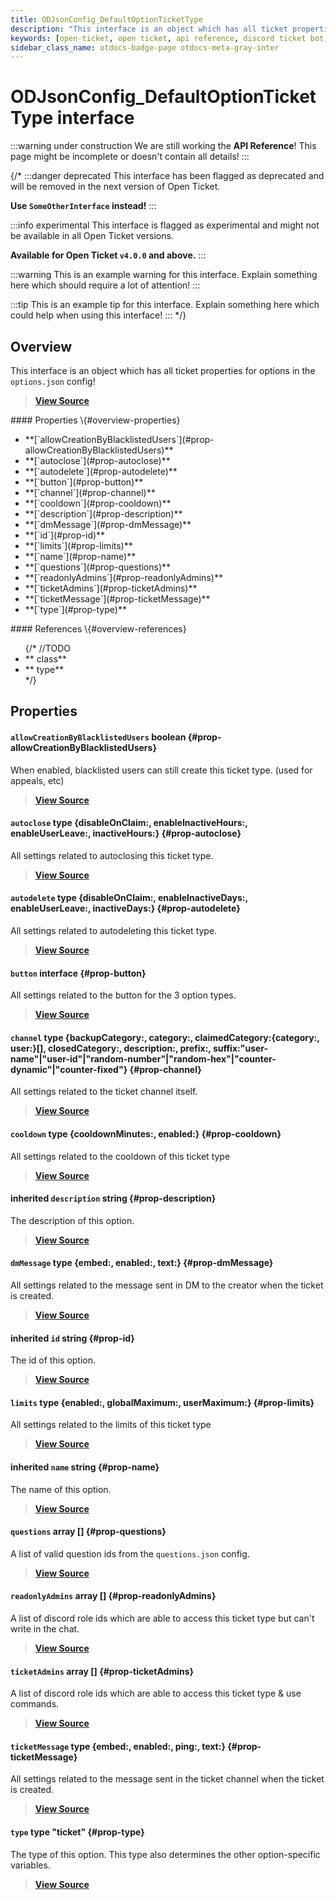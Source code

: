 ```yaml
---
title: ODJsonConfig_DefaultOptionTicketType
description: "This interface is an object which has all ticket properties for options in the `options.json` config!"
keywords: [open-ticket, open ticket, api reference, discord ticket bot, interface]
sidebar_class_name: otdocs-badge-page otdocs-meta-gray-inter
---
```

<head>
    <link rel="apple-touch-icon" href="/img/logo_vertical.png"/>
</head>

# ODJsonConfig_DefaultOptionTicketType <M color="gray">interface</M>

:::warning under construction
We are still working the **API Reference**! This page might be incomplete or doesn't contain all details!
:::

{/*
:::danger deprecated
This interface has been flagged as deprecated and will be removed in the next version of Open Ticket.

**Use `SomeOtherInterface` instead!**
:::

:::info experimental
This interface is flagged as experimental and might not be available in all Open Ticket versions.

**Available for Open Ticket `v4.0.0` and above.**
:::

:::warning
This is an example warning for this interface. Explain something here which should require a lot of attention!
:::

:::tip
This is an example tip for this interface. Explain something here which could help when using this interface!
:::
*/}

## Overview
This interface is an object which has all ticket properties for options in the `options.json` config!

> [**View Source**](https://otgithub.dj-dj.be/tree/main/src/core/api/defaults/config.ts#L297)

<FlexHorizontal>
<div style={{width:"50%"}}>
    #### Properties \{#overview-properties}
    <ul>
        <li>**[`allowCreationByBlacklistedUsers`](#prop-allowCreationByBlacklistedUsers)**</li>
        <li>**[`autoclose`](#prop-autoclose)**</li>
        <li>**[`autodelete`](#prop-autodelete)**</li>
        <li>**[`button`](#prop-button)**</li>
        <li>**[`channel`](#prop-channel)**</li>
        <li>**[`cooldown`](#prop-cooldown)**</li>
        <li>**[`description`](#prop-description)**</li>
        <li>**[`dmMessage`](#prop-dmMessage)**</li>
        <li>**[`id`](#prop-id)**</li>
        <li>**[`limits`](#prop-limits)**</li>
        <li>**[`name`](#prop-name)**</li>
        <li>**[`questions`](#prop-questions)**</li>
        <li>**[`readonlyAdmins`](#prop-readonlyAdmins)**</li>
        <li>**[`ticketAdmins`](#prop-ticketAdmins)**</li>
        <li>**[`ticketMessage`](#prop-ticketMessage)**</li>
        <li>**[`type`](#prop-type)**</li>
    </ul>
</div>
<div style={{width:"50%"}}>
    #### References \{#overview-references}
    <ul>
        {/*
        //TODO
        <li>**<code><ApiUrl url="class:ODId" label="api.ODId"/></code> <M color="purple">class</M>**</li>
        <li>**<code><ApiUrl url="type:ODExampleType" label="api.ODExampleType"/></code> <M color="brown">type</M>**</li>
        */}
    </ul>
</div>
</FlexHorizontal>

## Properties
<Divider></Divider>
#### `allowCreationByBlacklistedUsers` <M color="red">boolean</M> <ApiBlock><ApiUrl url="js:boolean" label="boolean"/></ApiBlock> \{#prop-allowCreationByBlacklistedUsers}
When enabled, blacklisted users can still create this ticket type. (used for appeals, etc)

> [**View Source**](https://otgithub.dj-dj.be/tree/main/src/core/api/defaults/config.ts#L305)

<Divider></Divider>
#### `autoclose` <M color="brown">type</M> <ApiBlock>\{disableOnClaim:<ApiUrl url="js:boolean" label="boolean"/>, enableInactiveHours:<ApiUrl url="js:boolean" label="boolean"/>, enableUserLeave:<ApiUrl url="js:boolean" label="boolean"/>, inactiveHours:<ApiUrl url="js:number" label="number"/>\}</ApiBlock> \{#prop-autoclose}
All settings related to autoclosing this ticket type.

> [**View Source**](https://otgithub.dj-dj.be/tree/main/src/core/api/defaults/config.ts#L351)

<Divider></Divider>
#### `autodelete` <M color="brown">type</M> <ApiBlock>\{disableOnClaim:<ApiUrl url="js:boolean" label="boolean"/>, enableInactiveDays:<ApiUrl url="js:boolean" label="boolean"/>, enableUserLeave:<ApiUrl url="js:boolean" label="boolean"/>, inactiveDays:<ApiUrl url="js:number" label="number"/>\}</ApiBlock> \{#prop-autodelete}
All settings related to autodeleting this ticket type.

> [**View Source**](https://otgithub.dj-dj.be/tree/main/src/core/api/defaults/config.ts#L362)

<Divider></Divider>
#### `button` <M color="gray">interface</M> <ApiBlock><ApiUrl url="interface:ODJsonConfig_DefaultOptionButtonSettingsType" label="api.ODJsonConfig_DefaultOptionButtonSettingsType"/></ApiBlock> \{#prop-button}
All settings related to the button for the 3 option types.

> [**View Source**](https://otgithub.dj-dj.be/tree/main/src/core/api/defaults/config.ts#L299)

<Divider></Divider>
#### `channel` <M color="brown">type</M> <ApiBlock>\{backupCategory:<ApiUrl url="js:string" label="string"/>, category:<ApiUrl url="js:string" label="string"/>, claimedCategory:\{category:<ApiUrl url="js:string" label="string"/>, user:<ApiUrl url="js:string" label="string"/>\}[], closedCategory:<ApiUrl url="js:string" label="string"/>, description:<ApiUrl url="js:string" label="string"/>, prefix:<ApiUrl url="js:string" label="string"/>, suffix:"user-name"|"user-id"|"random-number"|"random-hex"|"counter-dynamic"|"counter-fixed"\}</ApiBlock> \{#prop-channel}
All settings related to the ticket channel itself.

> [**View Source**](https://otgithub.dj-dj.be/tree/main/src/core/api/defaults/config.ts#L309)

<Divider></Divider>
#### `cooldown` <M color="brown">type</M> <ApiBlock>\{cooldownMinutes:<ApiUrl url="js:number" label="number"/>, enabled:<ApiUrl url="js:boolean" label="boolean"/>\}</ApiBlock> \{#prop-cooldown}
All settings related to the cooldown of this ticket type

> [**View Source**](https://otgithub.dj-dj.be/tree/main/src/core/api/defaults/config.ts#L373)

<Divider></Divider>
#### <C color="blue">inherited</C> `description` <M color="blue">string</M> <ApiBlock><ApiUrl url="js:string" label="string"/></ApiBlock> \{#prop-description}
The description of this option.

> [**View Source**](https://otgithub.dj-dj.be/tree/main/src/core/api/defaults/config.ts#L229)

<Divider></Divider>
#### `dmMessage` <M color="brown">type</M> <ApiBlock>\{embed:<ApiUrl url="interface:ODJsonConfig_DefaultOptionEmbedSettingsType" label="api.ODJsonConfig_DefaultOptionEmbedSettingsType"/>, enabled:<ApiUrl url="js:boolean" label="boolean"/>, text:<ApiUrl url="js:string" label="string"/>\}</ApiBlock> \{#prop-dmMessage}
All settings related to the message sent in DM to the creator when the ticket is created.

> [**View Source**](https://otgithub.dj-dj.be/tree/main/src/core/api/defaults/config.ts#L331)

<Divider></Divider>
#### <C color="blue">inherited</C> `id` <M color="blue">string</M> <ApiBlock><ApiUrl url="js:string" label="string"/></ApiBlock> \{#prop-id}
The id of this option.

> [**View Source**](https://otgithub.dj-dj.be/tree/main/src/core/api/defaults/config.ts#L225)

<Divider></Divider>
#### `limits` <M color="brown">type</M> <ApiBlock>\{enabled:<ApiUrl url="js:boolean" label="boolean"/>, globalMaximum:<ApiUrl url="js:number" label="number"/>, userMaximum:<ApiUrl url="js:number" label="number"/>\}</ApiBlock> \{#prop-limits}
All settings related to the limits of this ticket type

> [**View Source**](https://otgithub.dj-dj.be/tree/main/src/core/api/defaults/config.ts#L380)

<Divider></Divider>
#### <C color="blue">inherited</C> `name` <M color="blue">string</M> <ApiBlock><ApiUrl url="js:string" label="string"/></ApiBlock> \{#prop-name}
The name of this option.

> [**View Source**](https://otgithub.dj-dj.be/tree/main/src/core/api/defaults/config.ts#L227)

<Divider></Divider>
#### `questions` <M color="pink">array</M> <ApiBlock><ApiUrl url="js:string" label="string"/>[]</ApiBlock> \{#prop-questions}
A list of valid question ids from the `questions.json` config.

> [**View Source**](https://otgithub.dj-dj.be/tree/main/src/core/api/defaults/config.ts#L307)

<Divider></Divider>
#### `readonlyAdmins` <M color="pink">array</M> <ApiBlock><ApiUrl url="js:string" label="string"/>[]</ApiBlock> \{#prop-readonlyAdmins}
A list of discord role ids which are able to access this ticket type but can't write in the chat.

> [**View Source**](https://otgithub.dj-dj.be/tree/main/src/core/api/defaults/config.ts#L303)

<Divider></Divider>
#### `ticketAdmins` <M color="pink">array</M> <ApiBlock><ApiUrl url="js:string" label="string"/>[]</ApiBlock> \{#prop-ticketAdmins}
A list of discord role ids which are able to access this ticket type & use commands.

> [**View Source**](https://otgithub.dj-dj.be/tree/main/src/core/api/defaults/config.ts#L301)

<Divider></Divider>
#### `ticketMessage` <M color="brown">type</M> <ApiBlock>\{embed:<ApiUrl url="interface:ODJsonConfig_DefaultOptionEmbedSettingsType" label="api.ODJsonConfig_DefaultOptionEmbedSettingsType"/>, enabled:<ApiUrl url="js:boolean" label="boolean"/>, ping:<ApiUrl url="interface:ODJsonConfig_DefaultOptionPingSettingsType" label="api.ODJsonConfig_DefaultOptionPingSettingsType"/>, text:<ApiUrl url="js:string" label="string"/>\}</ApiBlock> \{#prop-ticketMessage}
All settings related to the message sent in the ticket channel when the ticket is created.

> [**View Source**](https://otgithub.dj-dj.be/tree/main/src/core/api/defaults/config.ts#L340)

<Divider></Divider>
#### `type` <M color="brown">type</M> <ApiBlock>"ticket"</ApiBlock> \{#prop-type}
The type of this option. This type also determines the other option-specific variables.

> [**View Source**](https://otgithub.dj-dj.be/tree/main/src/core/api/defaults/config.ts#L298)

<Divider></Divider>
